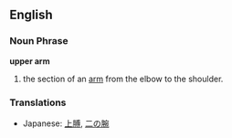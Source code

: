 ==English==
===Noun Phrase===
'''upper arm'''

#the section of an [[arm]] from the elbow to the shoulder.

===Translations===
*Japanese: [[上膊]], [[二の腕]]
